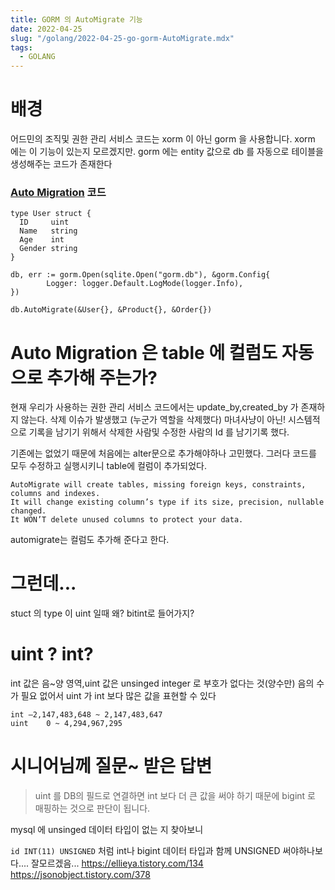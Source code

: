 ```yaml
---
title: GORM 의 AutoMigrate 기능 
date: 2022-04-25
slug: "/golang/2022-04-25-go-gorm-AutoMigrate.mdx"
tags:
  - GOLANG
---
```


# 배경

어드민의 조직및 권한 관리 서비스 코드는 xorm 이 아닌 gorm 을 사용합니다.
xorm 에는 이 기능이 있는지 모르겠지만.
gorm 에는 entity 값으로 db 를 자동으로 테이블을 생성해주는 코드가 존재한다


### [Auto Migration](https://gorm.io/docs/migration.html) 코드

```
type User struct {
  ID     uint
  Name   string
  Age    int
  Gender string
}
```
```
db, err := gorm.Open(sqlite.Open("gorm.db"), &gorm.Config{
		Logger: logger.Default.LogMode(logger.Info),
})
  
db.AutoMigrate(&User{}, &Product{}, &Order{})
```

# Auto Migration 은 table 에 컬럼도 자동으로 추가해 주는가?

현재 우리가 사용하는 권한 관리 서비스 코드에서는 update_by,created_by 가 존재하지 않는다.
삭제 이슈가 발생했고 (누군가 역할을 삭제했다)
마녀사냥이 아닌! 시스템적으로 기록을 남기기 위해서 삭제한 사람및 수정한 사람의 Id 를 남기기록 했다.

기존에는 없었기 때문에 처음에는 alter문으로 추가해야하나 고민했다.
그러다 코드를 모두 수정하고 실행시키니 table에 컬럼이 추가되었다.

```
AutoMigrate will create tables, missing foreign keys, constraints, columns and indexes. 
It will change existing column’s type if its size, precision, nullable changed.
It WON’T delete unused columns to protect your data.
```
automigrate는 컬럼도 추가해 준다고 한다.

# 그런데...
stuct 의 type 이 uint 일때 왜? bitint로 들어가지?

# uint ? int?
int 값은 음~양 영역,uint 값은 unsinged integer 로 부호가 없다는 것(양수만)
음의 수가 필요 없어서 uint 가 int 보다 많은 값을 표현할 수 있다
```
int	–2,147,483,648 ~ 2,147,483,647
uint	0 ~ 4,294,967,295
```

# 시니어님께 질문~ 받은 답변
> uint 를 DB의 필드로 연결하면 int 보다 더 큰 값을 써야 하기 때문에 bigint 로 매핑하는 것으로 판단이 됩니다.

mysql 에 unsinged 데이터 타입이 없는 지 찾아보니

`id INT(11) UNSIGNED` 처럼  int나 bigint 데이터 타입과 함께 UNSIGNED 써야하나보다....
잘모르겠음...
https://ellieya.tistory.com/134
https://jsonobject.tistory.com/378



